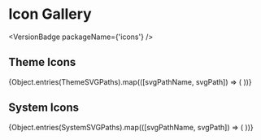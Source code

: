 
<Meta title="Komponenter/Icon/Icon Gallery" />

# Icon Gallery

<VersionBadge packageName={'icons'} />

<DocIntro
  name="Icon"
  url="https://www.skatteetaten.no/stilogtone/designsystemet/komponenter/icon/"
/>

## Theme Icons

<IconGallery>
  {Object.entries(ThemeSVGPaths).map(([svgPathName, svgPath]) => (
    <IconItem key={svgPathName} name={iconName(svgPathName)}>
      <Icon svgPath={svgPath} variant={'themeIcon'} />
    </IconItem>
  ))}
</IconGallery>

## System Icons

<IconGallery>
  {Object.entries(SystemSVGPaths).map(([svgPathName, svgPath]) => (
    <IconItem key={svgPathName} name={iconName(svgPathName)}>
      <Icon svgPath={svgPath} />
    </IconItem>
  ))}
</IconGallery>
